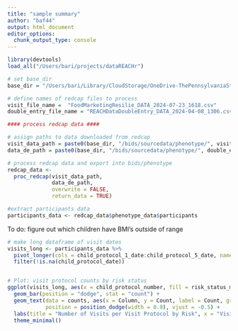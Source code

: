 ```yaml
---
title: "sample summary"
author: "baf44"
output: html_document
editor_options: 
  chunk_output_type: console
---
```


```r
library(devtools)
load_all("/Users/bari/projects/dataREACHr")

# set base_dir
base_dir = "/Users/bari/Library/CloudStorage/OneDrive-ThePennsylvaniaStateUniversity/b-childfoodlab_Shared/Active_Studies/MarketingResilienceRO1_8242020/ParticipantData/"

# define names of redcap files to process
visit_file_name =  "FoodMarketingResilie_DATA_2024-07-23_1618.csv"
double_entry_file_name = "REACHDataDoubleEntry_DATA_2024-04-08_1306.csv"

#### process redcap data ####

# assign paths to data downloaded from redcap
visit_data_path = paste0(base_dir, "/bids/sourcedata/phenotype/", visit_file_name)
data_de_path = paste0(base_dir, "/bids/sourcedata/phenotype/", double_entry_file_name)

# process redcap data and export into bids/phenotype
redcap_data <-
  proc_redcap(visit_data_path,
              data_de_path,
              overwrite = FALSE,
              return_data = TRUE)

#extract participants data
participants_data <- redcap_data$phenotype_data$participants

```

To do: figure out which children have BMI's outside of range


```r

# make long dataframe of visit dates
visits_long <- participants_data %>%
  pivot_longer(cols = child_protocol_1_date:child_protocol_5_date, names_to = "child_protocol_number", values_to = "child_protocol_date") %>%
  filter(!is.na(child_protocol_date))


# Plot: visit protocol counts by risk status
ggplot(visits_long, aes(x = child_protocol_number, fill = risk_status_maternal.y)) +
  geom_bar(position = "dodge", stat = "count") +
  geom_text(data = counts, aes(x = Column, y = Count, label = Count, group = risk_status_maternal.y),
            position = position_dodge(width = 0.9), vjust = -0.5) +
  labs(title = "Number of Visits per Visit Protocol by Risk", x = "Visit protocol", y = "Count") +
  theme_minimal()


```
